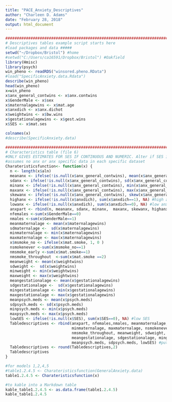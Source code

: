 ```yaml
---
title: "PACE_Anxiety_Descriptives"
author: "Charleen D. Adams"
date: "February 28, 2018"
output: html_document
---
```


```r
##########################################################################################
# Descriptives tables example script starts here
#load packages and data #####
setwd("~/Dropbox/Bristol") #home
#setwd("C:/Users/ca16591/Dropbox/Bristol") #Oakfield
library(Hmisc)
library(psych)
win_pheno <- readRDS("winsored.pheno.RData")
#load("SpecificAnxiety.data.Rdata")
describe(win_pheno)
head(win_pheno)
x=win_pheno
x$anx_general_contwins <- x$anx.contwins
x$GenderMale <- x$sex
x$maternalagewins <- x$mat.age
x$anxdich <- x$anx.dichot
x$weightwins <- x$bw.wins
x$gestationalagewins <- x$gest.wins
x$SES <- x$mat.ses

colnames(x)
#describe(SpecificAnxiety.data)

##########################################################################################
# Characteristics table (file 6)
#ONLY GIVES ESTIMATES FOR SES IF CONTINUOUS AND NUMERIC. Alter if SES is categorical.
#assumes no anx or anx specific data in each specific dataset 
Charateristicsfunction<- function(x) { 
  n <- length(x$aln) 
  meananx <- ifelse(!is.null(x$anx_general_contwins), mean(x$anx_general_contwins), NA)
  sdanx <- ifelse(!is.null(x$anx_general_contwins), sd(x$anx_general_contwins), NA)
  minanx <- ifelse(!is.null(x$anx_general_contwins), min(x$anx_general_contwins), NA)
  maxanx <- ifelse(!is.null(x$anx_general_contwins), max(x$anx_general_contwins), NA)
  skewanx <- ifelse(!is.null(x$anx_general_contwins), skew(x$anx_general_contwins), NA)
  highanx <- ifelse(!is.null(x$anxdich), sum(x$anxdich==1), NA) #high anx 
  lowanx <- ifelse(!is.null(x$anxdich), sum(x$anxdich==0), NA) #low anx 
  anxpart <- rbind(n, meananx, sdanx, minanx,  maxanx, skewanx, highanx, lowanx)
  nfemales <-sum(x$GenderMale==0)
  nmales <-sum(x$GenderMale==1)
  meanmaternalage <- mean(x$maternalagewins) 
  sdmaternalage <-  sd(x$maternalagewins)
  minmaternalage <- min(x$maternalagewins)
  maxmaternalage <- max(x$maternalagewins)
  x$msmoke_no <- ifelse(x$mat.smoke, 1, 0 )
  nsmokenever <-sum(x$msmoke_no==1)
  nmsmoke_early <-sum(x$mat.smoke==1)
  nmsmoke_throughout  <-sum(x$mat.smoke ==2)
  meanweight <- mean(x$weightwins) 
  sdweight <-  sd(x$weightwins)
  minweight <- min(x$weightwins)
  maxweight <- max(x$weightwins)
  meangestationalage <- mean(x$gestationalagewins) 
  sdgestationalage <-  sd(x$gestationalagewins)
  mingestationalage <- min(x$gestationalagewins)
  maxgestationalage <- max(x$gestationalagewins)
  meanpsych.meds <- mean(x$psych.meds)
  sdpsych.meds <- sd(x$psych.meds)
  minpsych.meds <- min(x$psych.meds)
  maxpsych.meds <- max(x$psych.meds)
  lowSES <- ifelse(!is.null(x$SES), sum(x$SES==0), NA) #low SES
  Tabledescriptives <- rbind(anxpart, nfemales,nmales, meanmaternalage, sdmaternalage,
                             minmaternalage, maxmaternalage, nsmokenever, nmsmoke_early, 
                             nmsmoke_throughout, meanweight, sdweight, minweight,maxweight,
                             meangestationalage, sdgestationalage, mingestationalage, maxgestationalage,
                             meanpsych.meds, sdpsych.meds, lowSES) #putting everything in a table
  Tabledescriptives <- round(Tabledescriptives,2)
  Tabledescriptives 
}

#for models 1,2,4,5
#table1.2.4.5 <- Charateristicsfunction(GeneralAnxiety.data)
table1.2.4.5 <- Charateristicsfunction(x)

#to kable into a Markdown table
kable_table1.2.4.5 <- as.data.frame(table1.2.4.5)
kable_table1.2.4.5 
```
